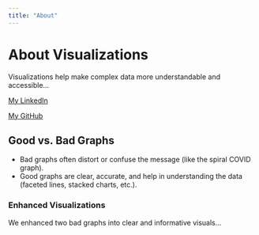 ```yaml
---
title: "About"
---
```


# About Visualizations

Visualizations help make complex data more understandable and accessible...

[My LinkedIn](https://www.linkedin.com/in/yourprofile)

[My GitHub](https://github.com/yourprofile)

## Good vs. Bad Graphs

-   Bad graphs often distort or confuse the message (like the spiral COVID graph).
-   Good graphs are clear, accurate, and help in understanding the data (faceted lines, stacked charts, etc.).

### Enhanced Visualizations

We enhanced two bad graphs into clear and informative visuals...
